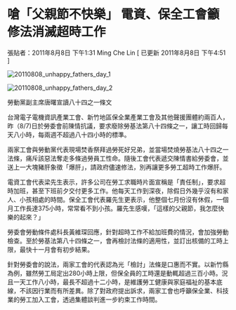 # 嗆「父親節不快樂」 電資、保全工會籲修法消滅超時工作

張貼者：2011年8月8日 下午1:31 Ming Che Lin  [ 已更新 2011年8月8日 下午4:51 ]

![20110808_unhappy_fathers_day_1](/images/20110808_unhappy_fathers_day_1.jpg)

![20110808_unhappy_fathers_day_2](/images/20110808_unhappy_fathers_day_2.jpg)  

勞動黨副主席唐曙宣讀八十四之一條文

台灣電子電機資訊產業工會、新竹地區保全業產業工會及其他聲援團體約兩百人，昨（8/7)日於勞委會前陳情抗議，要求廢除勞基法第八十四條之一，讓工時回歸每天八小時，每兩週不超過八十四小時的標準。  

兩家工會與勞動黨代表現場焚香祭拜過勞死好兄弟，並當場焚燒勞基法八十四之一法條，痛斥該惡法奪走多條過勞員工性命。隨後工會代表遞交陳情書給勞委會，並送上一大塊豬肝象徵「爆肝」，請政府儘速修法，別再讓更多勞工超時工作爆肝。  

電資工會代表梁先生表示，許多公司在勞工求職時片面宣稱是「責任制」，要求超時加班，甚至下班前夕交付更多工作。他每天工作到深夜，除假日外幾乎沒有和家人、小孩相處的時間。保全工會代表羅先生更表示，他整個七月份沒有休假，一個月工作長達375小時，常常看不到小孩。羅先生感嘆，「這樣的父親節，我怎麼快樂的起來？」  

勞委會勞動條件處科長黃維琛回應，針對超時工作不給加班費的情況，會加強勞動檢查。至於勞基法第八十四條之一，會再檢討法條的適用性，並訂出核備的工時上限，最快十一月會有初步結果。  

針對勞委會的說法，兩家工會的代表認為光「檢討」法條是口惠而不實。以新竹縣為例，雖然勞工局定出280小時上限，但保全員的工時還是動輒超過三百小時。況且一天工作八小時，最長不超過十二小時，是維護勞工健康與家庭福祉的基本底線，不該因行業而有所差異。除了對政府提出訴求，兩家工會也呼籲保全業、科技業的勞工加入工會，透過集體談判進一步約束工作時間。